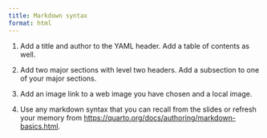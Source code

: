 ```yaml
---
title: Markdown syntax
format: html
---
```


1.  Add a title and author to the YAML header. Add a table of contents as well.

2.  Add two major sections with level two headers. Add a subsection to one of your major sections.

3.  Add an image link to a web image you have chosen and a local image.

4.  Use any markdown syntax that you can recall from the slides or refresh your memory from <https://quarto.org/docs/authoring/markdown-basics.html>.

